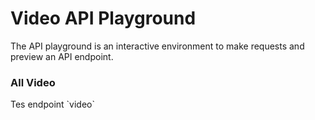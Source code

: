 
# Video API Playground

The API playground is an interactive environment to make requests and preview an API endpoint.

### All Video

<ApiPlayground method='GET' endpoint='video'>
  Tes endpoint `video`
</ApiPlayground>
